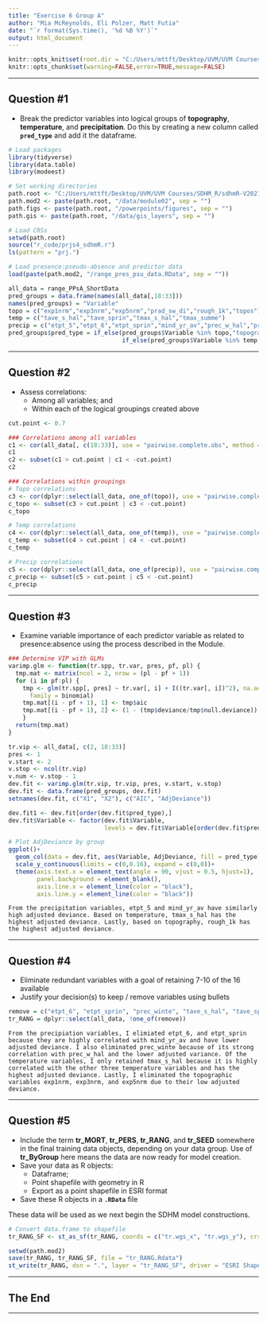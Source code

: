 ```yaml
---
title: "Exercise 6 Group A"
author: "Mia McReynolds, Eli Polzer, Matt Futia"
date: "`r format(Sys.time(), '%d %B %Y')`"
output: html_document
---
```


```r
knitr::opts_knit$set(root.dir = "C:/Users/mttft/Desktop/UVM/UVM Courses/SDHM_R/sdhmR-V2021.1EXP")
knitr::opts_chunk$set(warning=FALSE,error=TRUE,message=FALSE)
```

---

## Question #1

* Break the predictor variables into logical groups of **topography**, **temperature**, and **precipitation**.  Do this by creating a new column called **`pred_type`** and add it the dataframe.

```r
# Load packages
library(tidyverse)
library(data.table)
library(modeest)

# Set working directories
path.root <- "C:/Users/mttft/Desktop/UVM/UVM Courses/SDHM_R/sdhmR-V2021.1EXP"
path.mod2 <- paste(path.root, "/data/module02", sep = "")
path.figs <- paste(path.root, "/powerpoints/figures", sep = "") 
path.gis <- paste(path.root, "/data/gis_layers", sep = "")

# Load CRSs
setwd(path.root)
source("r_code/prjs4_sdhmR.r")
ls(pattern = "prj.")

# Load presence:pseudo-absence and predictor data
load(paste(path.mod2, "/range_pres_psu_data.RData", sep = ""))
```

```r
all_data = range_PPsA_ShortData
pred_groups = data.frame(names(all_data[,18:33]))
names(pred_groups) = "Variable"
topo = c("exp1nrm","exp3nrm","exp5nrm","prad_sw_di","rough_1k","topos")
temp = c("tave_s_hal","tave_sprin","tmax_s_hal","tmax_summe")
precip = c("etpt_5","etpt_6","etpt_sprin","mind_yr_av","prec_w_hal","prec_winte")
pred_groups$pred_type = if_else(pred_groups$Variable %in% topo,"topography",
                                if_else(pred_groups$Variable %in% temp,"temperature", "precipitation"))
```

---

## Question #2

* Assess correlations:
  * Among all variables; and
  * Within each of the logical groupings created above

```r
cut.point <- 0.7

### Correlations among all variables
c1 <- cor(all_data[, c(18:33)], use = "pairwise.complete.obs", method = "spearman")
c1
c2 <- subset(c1 > cut.point | c1 < -cut.point)
c2

### Correlations within groupings
# Topo correlations
c3 <- cor(dplyr::select(all_data, one_of(topo)), use = "pairwise.complete.obs", method = "spearman")
c_topo <- subset(c3 > cut.point | c3 < -cut.point)
c_topo

# Temp correlations
c4 <- cor(dplyr::select(all_data, one_of(temp)), use = "pairwise.complete.obs", method = "spearman")
c_temp <- subset(c4 > cut.point | c4 < -cut.point)
c_temp

# Precip correlations
c5 <- cor(dplyr::select(all_data, one_of(precip)), use = "pairwise.complete.obs", method = "spearman")
c_precip <- subset(c5 > cut.point | c5 < -cut.point)
c_precip
```

---

## Question #3

* Examine variable importance of each predictor variable as related to presence:absence using the process described in the Module.

```r
### Determine VIP with GLMs
varimp.glm <- function(tr.spp, tr.var, pres, pf, pl) {
  tmp.mat <- matrix(ncol = 2, nrow = (pl - pf + 1))
  for (i in pf:pl) {
    tmp <- glm(tr.spp[, pres] ~ tr.var[, i] + I((tr.var[, i])^2), na.action = na.omit,
      family = binomial)
    tmp.mat[(i - pf + 1), 1] <- tmp$aic
    tmp.mat[(i - pf + 1), 2] <- (1 - (tmp$deviance/tmp$null.deviance))
    }
  return(tmp.mat)
} 

tr.vip <- all_data[, c(2, 18:33)]
pres <- 1
v.start <- 2
v.stop <- ncol(tr.vip)
v.num <- v.stop - 1
dev.fit <- varimp.glm(tr.vip, tr.vip, pres, v.start, v.stop)
dev.fit <- data.frame(pred_groups, dev.fit)
setnames(dev.fit, c("X1", "X2"), c("AIC", "AdjDeviance"))

dev.fit1 <- dev.fit[order(dev.fit$pred_type),]
dev.fit$Variable <- factor(dev.fit$Variable, 
                           levels = dev.fit$Variable[order(dev.fit$pred_type)])

# Plot AdjDeviance by group
ggplot()+
  geom_col(data = dev.fit, aes(Variable, AdjDeviance, fill = pred_type))+
  scale_y_continuous(limits = c(0,0.16), expand = c(0,0))+
  theme(axis.text.x = element_text(angle = 90, vjust = 0.5, hjust=1),
        panel.background = element_blank(),
        axis.line.x = element_line(color = "black"),
        axis.line.y = element_line(color = "black"))
```

```
From the precipitation variables, etpt_5 and mind_yr_av have similarly high adjusted deviance. Based on temperature, tmax_s_hal has the highest adjusted deviance. Lastly, based on topography, rough_1k has the highest adjusted deviance.
```

---

## Question #4

* Eliminate redundant variables with a goal of retaining 7-10 of the 16 available
* Justify your decision(s) to keep / remove variables using bullets

```r
remove = c("etpt_6", "etpt_sprin", "prec_winte", "tave_s_hal", "tave_sprin", "tmax_summe", "exp1nrm", "exp3nrm", "exp5nrm")
tr_RANG = dplyr::select(all_data, !one_of(remove))
```

```
From the precipiation variables, I elimiated etpt_6, and etpt_sprin because they are highly correlated with mind_yr_av and have lower adjusted deviance. I also eliminated prec_winte because of its strong correlation with prec_w_hal and the lower adjusted variance. Of the temperature variables, I only retained tmax_s_hal because it is highly correlated with the other three temperature variables and has the highest adjusted deviance. Lastly, I eliminated the topographic variables exp1nrm, exp3nrm, and exp5nrm due to their low adjusted deviance.
```

---

## Question #5

* Include the term **tr_MORT**, **tr_PERS**, **tr_RANG**, and **tr_SEED** somewhere in the final training data objects, depending on your data group.  Use of **tr_ByGroup** here means the data are now ready for model creation.
* Save your data as R objects:
  * Dataframe;
  * Point shapefile with geometry in R
  * Export as a point shapefile in ESRI format
* Save these R objects in a **`.RData`** file

These data will be used as we next begin the SDHM model constructions.

```r
# Convert data.frame to shapefile
tr_RANG_SF <- st_as_sf(tr_RANG, coords = c("tr.wgs_x", "tr.wgs_y"), crs = prj.wgs84, remove = F)

setwd(path.mod2)
save(tr_RANG, tr_RANG_SF, file = "tr_RANG.Rdata")
st_write(tr_RANG, dsn = ".", layer = "tr_RANG_SF", driver = "ESRI Shapefile", delete_layer = T, delete_dsn = T)
```

---

## The End

---
